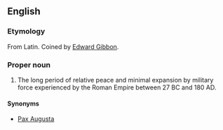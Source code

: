 ==English==
{{wikipedia}}
===Etymology===
From Latin.  Coined by [[w:Edward Gibbon|Edward Gibbon]].

===Proper noun===
{{en-proper noun|sg=[[Pax]] [[Romana]]}}
# The long period of relative peace and minimal expansion by military force experienced by the Roman Empire between 27 BC and 180 AD.

====Synonyms====
*[[Pax Augusta]]